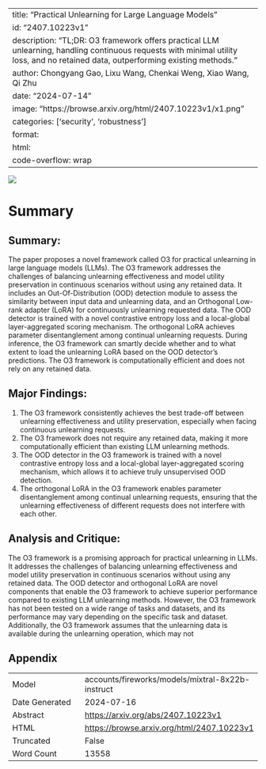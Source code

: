 
---
title: "Practical Unlearning for Large Language Models"
id: "2407.10223v1"
description: "TL;DR: O3 framework offers practical LLM unlearning, handling continuous requests with minimal utility loss, and no retained data, outperforming existing methods."
author: Chongyang Gao, Lixu Wang, Chenkai Weng, Xiao Wang, Qi Zhu
date: "2024-07-14"
image: "https://browse.arxiv.org/html/2407.10223v1/x1.png"
categories: ['security', 'robustness']
format:
  html:
    code-overflow: wrap
---

![](https://browse.arxiv.org/html/2407.10223v1/x1.png)

# Summary

## Summary:

The paper proposes a novel framework called O3 for practical unlearning in large language models (LLMs). The O3 framework addresses the challenges of balancing unlearning effectiveness and model utility preservation in continuous scenarios without using any retained data. It includes an Out-Of-Distribution (OOD) detection module to assess the similarity between input data and unlearning data, and an Orthogonal Low-rank adapter (LoRA) for continuously unlearning requested data. The OOD detector is trained with a novel contrastive entropy loss and a local-global layer-aggregated scoring mechanism. The orthogonal LoRA achieves parameter disentanglement among continual unlearning requests. During inference, the O3 framework can smartly decide whether and to what extent to load the unlearning LoRA based on the OOD detector’s predictions. The O3 framework is computationally efficient and does not rely on any retained data.

## Major Findings:

1. The O3 framework consistently achieves the best trade-off between unlearning effectiveness and utility preservation, especially when facing continuous unlearning requests.
2. The O3 framework does not require any retained data, making it more computationally efficient than existing LLM unlearning methods.
3. The OOD detector in the O3 framework is trained with a novel contrastive entropy loss and a local-global layer-aggregated scoring mechanism, which allows it to achieve truly unsupervised OOD detection.
4. The orthogonal LoRA in the O3 framework enables parameter disentanglement among continual unlearning requests, ensuring that the unlearning effectiveness of different requests does not interfere with each other.

## Analysis and Critique:

The O3 framework is a promising approach for practical unlearning in LLMs. It addresses the challenges of balancing unlearning effectiveness and model utility preservation in continuous scenarios without using any retained data. The OOD detector and orthogonal LoRA are novel components that enable the O3 framework to achieve superior performance compared to existing LLM unlearning methods. However, the O3 framework has not been tested on a wide range of tasks and datasets, and its performance may vary depending on the specific task and dataset. Additionally, the O3 framework assumes that the unlearning data is available during the unlearning operation, which may not

## Appendix

|          |          |
|----------|----------|
| Model     | accounts/fireworks/models/mixtral-8x22b-instruct       |
| Date Generated     | 2024-07-16       |
| Abstract | [https://arxiv.org/abs/2407.10223v1](https://arxiv.org/abs/2407.10223v1)        |
| HTML     | [https://browse.arxiv.org/html/2407.10223v1](https://browse.arxiv.org/html/2407.10223v1)       |
| Truncated       | False       |
| Word Count       | 13558       |
